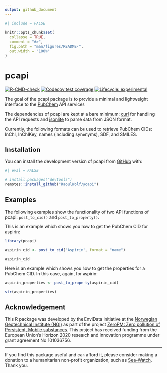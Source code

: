 ```yaml
---
output: github_document
---
```


<!-- README.md is generated from README.Rmd. Please edit that file -->

```r
#| include = FALSE
 
knitr::opts_chunk$set(
  collapse = TRUE,
  comment = "#>",
  fig.path = "man/figures/README-",
  out.width = "100%"
)
```

# pcapi

<!-- badges: start -->
[![R-CMD-check](https://github.com/RaoulWolf/pcapi/workflows/R-CMD-check/badge.svg)](https://github.com/RaoulWolf/pcapi/actions)
[![Codecov test coverage](https://codecov.io/gh/RaoulWolf/pcapi/branch/master/graph/badge.svg)](https://app.codecov.io/gh/RaoulWolf/pcapi?branch=master)
[![Lifecycle: experimental](https://img.shields.io/badge/lifecycle-experimental-orange.svg)](https://lifecycle.r-lib.org/articles/stages.html#experimental)
<!-- badges: end -->


The goal of the pcapi package is to provide a minimal and lightweight 
interface to the [PubChem](https://pubchem.ncbi.nlm.nih.gov/) API services. 

The dependencies of pcapi are kept at a bare minimum: 
[curl](https://cran.r-project.org/web/packages/curl/index.html) for handling 
the API requests and 
[jsonlite](https://cran.r-project.org/web/packages/jsonlite/index.html) to 
parse data from JSON format.

Currently, the following formats can be used to retrieve PubChem 
CIDs: InChI, InChIKey, names (including synonyms), SDF, and SMILES. 

## Installation

You can install the development version of pcapi from 
[GitHub](https://github.com/) with:

```r
#| eval = FALSE

# install.packages("devtools")
remotes::install_github("RaoulWolf/pcapi")
```

## Examples

The following examples show the functionality of two API functions of
pcapi: `post_to_cid()` and `post_to_property()`.

This is an example which shows you how to get the PubChem CID for aspirin:

```r
library(pcapi)

aspirin_cid <- post_to_cid("Aspirin", format = "name")

aspirin_cid
```

Here is an example which shows you how to get the properties for a PubChem CID. 
In this case, again, for aspirin:

```r
aspirin_properties <- post_to_property(aspirin_cid)

str(aspirin_properties)
```

## Acknowledgement

This R package was developed by the EnviData initiative at the 
[Norwegian Geotechnical Institute (NGI)](https://www.ngi.no/eng) as part of the 
project 
[ZeroPM: Zero pollution of Persistent, Mobile substances](https://zeropm.eu/). 
This project has received funding from the European Union's Horizon 2020 
research and innovation programme under grant agreement No 101036756.

---

If you find this package useful and can afford it, please consider making a 
donation to a humanitarian non-profit organization, such as 
[Sea-Watch](https://sea-watch.org/en/). Thank you. 
